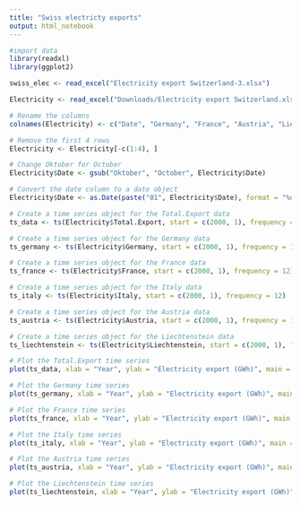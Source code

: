 ```yaml
---
title: "Swiss electricty exports"
output: html_notebook
---
```


```r
#import data
library(readxl)
library(ggplot2)

swiss_elec <- read_excel("Electricity export Switzerland-3.xlsx")
```

```r


Electricity <- read_excel("Downloads/Electricity export Switzerland.xlsx")

# Rename the columns
colnames(Electricity) <- c("Date", "Germany", "France", "Austria", "Liechtenstein", "Italy", "Total.Export")

# Remove the first 4 rows
Electricity <- Electricity[-c(1:4), ]

# Change Oktober for October
Electricity$Date <- gsub("Oktober", "October", Electricity$Date)

# Convert the date column to a date object
Electricity$Date <- as.Date(paste("01", Electricity$Date), format = "%d %B %Y")

# Create a time series object for the Total.Export data
ts_data <- ts(Electricity$Total.Export, start = c(2000, 1), frequency = 12)

# Create a time series object for the Germany data
ts_germany <- ts(Electricity$Germany, start = c(2000, 1), frequency = 12)

# Create a time series object for the France data
ts_france <- ts(Electricity$France, start = c(2000, 1), frequency = 12)

# Create a time series object for the Italy data
ts_italy <- ts(Electricity$Italy, start = c(2000, 1), frequency = 12)

# Create a time series object for the Austria data
ts_austria <- ts(Electricity$Austria, start = c(2000, 1), frequency = 12)

# Create a time series object for the Liechtenstein data
ts_liechtenstein <- ts(Electricity$Liechtenstein, start = c(2000, 1), frequency = 12)

# Plot the Total.Export time series
plot(ts_data, xlab = "Year", ylab = "Electricity export (GWh)", main = "Electricity Export - Total")

# Plot the Germany time series
plot(ts_germany, xlab = "Year", ylab = "Electricity export (GWh)", main = "Electricity Export - Germany")

# Plot the France time series
plot(ts_france, xlab = "Year", ylab = "Electricity export (GWh)", main = "Electricity Export - France")

# Plot the Italy time series
plot(ts_italy, xlab = "Year", ylab = "Electricity export (GWh)", main = "Electricity Export - Italy")

# Plot the Austria time series
plot(ts_austria, xlab = "Year", ylab = "Electricity export (GWh)", main = "Electricity Export - Austria")

# Plot the Liechtenstein time series
plot(ts_liechtenstein, xlab = "Year", ylab = "Electricity export (GWh)", main = "Electricity Export - Liechtenstein")
```

```r

```

